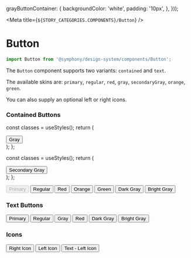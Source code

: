 
  grayButtonContainer: {
    backgroundColor: 'white',
    padding: '10px',
  },
}));


<Meta title={`${STORY_CATEGORIES.COMPONENTS}/Button`} />

# Button

```js
import Button from '@symphony/design-system/components/Button';
```

The `Button` component supports two variants: `contained` and `text`.

The available skins are: `primary`, `regular`, `red`, `gray`, `secondaryGray`, `orange`, `green`.

You can also supply an optional left or right icons.

### Contained Buttons

  const classes = useStyles();
  return (
    <div className={classes.grayButtonContainer}>
      <Button onClick={onButtonClicked} skin="gray">
        Gray
      </Button>
    </div>
  );
};

  const classes = useStyles();
  return (
    <div className={classes.grayButtonContainer}>
      <Button onClick={onButtonClicked} skin="secondaryGray">
        Secondary Gray
      </Button>
    </div>
  );
};

<Preview>
  <Story name="Contained">
    <StoryFrame>
      <Button onClick={onButtonClicked} disabled>
        Primary
      </Button>
      <Button onClick={onButtonClicked} skin="regular">
        Regular
      </Button>
      <Button onClick={onButtonClicked} skin="red">
        Red
      </Button>
      <GrayButton />
      <SecondaryGrayButton />
      <Button onClick={onButtonClicked} skin="orange">
        Orange
      </Button>
      <Button onClick={onButtonClicked} skin="green">
        Green
      </Button>
      <Button onClick={onButtonClicked} skin="darkGray">
        Dark Gray
      </Button>
      <Button onClick={onButtonClicked} skin="brightGray">
        Bright Gray
      </Button>
    </StoryFrame>
  </Story>
</Preview>

### Text Buttons

<Preview>
  <Story name="Text">
    <StoryFrame>
      <Button onClick={onButtonClicked} variant="text">
        Primary
      </Button>
      <Button onClick={onButtonClicked} skin="regular" variant="text">
        Regular
      </Button>
      <Button onClick={onButtonClicked} skin="gray" variant="text">
        Gray
      </Button>
      <Button onClick={onButtonClicked} skin="red" variant="text">
        Red
      </Button>
      <Button onClick={onButtonClicked} skin="darkGray" variant="text">
        Dark Gray
      </Button>
      <Button onClick={onButtonClicked} skin="brightGray" variant="text">
        Bright Gray
      </Button>
    </StoryFrame>
  </Story>
</Preview>

### Icons

<Preview>
  <Story name="Icons">
    <StoryFrame>
      <Button onClick={onButtonClicked} rightIcon={PlusIcon}>
        Right Icon
      </Button>
      <Button onClick={onButtonClicked} leftIcon={PlusIcon}>
        Left Icon
      </Button>
      <Button onClick={onButtonClicked} leftIcon={PlusIcon} variant="text">
        Text - Left Icon
      </Button>
    </StoryFrame>
  </Story>
</Preview>

